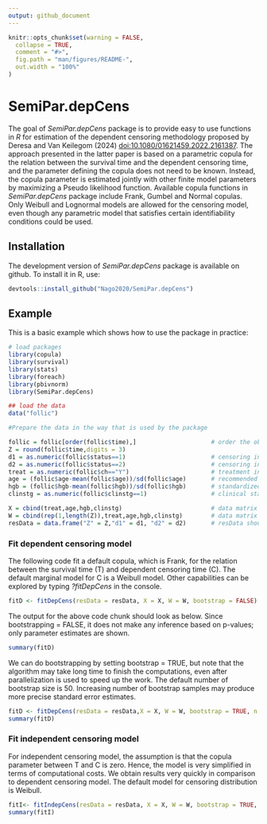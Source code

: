 ```yaml
---
output: github_document
---
```



```r
knitr::opts_chunk$set(warning = FALSE,
  collapse = TRUE,
  comment = "#>",
  fig.path = "man/figures/README-",
  out.width = "100%"
)
```

# SemiPar.depCens


The goal of *SemiPar.depCens* package is to provide easy to use functions in *R* for estimation of the dependent censoring methodology proposed by Deresa and Van Keilegom (2024) <doi:10.1080/01621459.2022.2161387>. The approach presented in the latter paper is based on a parametric copula for the relation between the survival time and the dependent censoring time, and the parameter defining the copula does not need to be known. Instead, the copula parameter is estimated jointly with other finite model parameters by maximizing a Pseudo likelihood function.  Available copula functions in *SemiPar.depCens* package include Frank, Gumbel and Normal copulas. Only Weibull and Lognormal models are allowed for the censoring model, even though any parametric model that satisfies certain identifiability conditions could be used.  




## Installation

The development version of *SemiPar.depCens* package is available on github. To install it in R, use:


``` r
devtools::install_github("Nago2020/SemiPar.depCens")
```



## Example

This is a basic example which shows how to use the package in practice:

```r
# load packages
library(copula)
library(survival)
library(stats)
library(foreach)
library(pbivnorm)
library(SemiPar.depCens)

## load the data
data("follic")


```

```r

#Prepare the data in the way that is used by the package

follic = follic[order(follic$time),]                     # order the observed survival time
Z = round(follic$time,digits = 3)
d1 = as.numeric(follic$status==1)                        # censoring indicator for survival time T
d2 = as.numeric(follic$status==2)                        # censoring indicator for dependent censoring C
treat = as.numeric(follic$ch=="Y")                       # treatment indicator
age = (follic$age-mean(follic$age))/sd(follic$age)       # recommended to standardize continuous variables
hgb = (follic$hgb-mean(follic$hgb))/sd(follic$hgb)       # standardized hemoglobin
clinstg = as.numeric(follic$clinstg==1)                  # clinical stage

X = cbind(treat,age,hgb,clinstg)                         # data matrix for T, should be in matrix form
W = cbind(rep(1,length(Z)),treat,age,hgb,clinstg)        # data matrix for C, should be in matrix form
resData = data.frame("Z" = Z,"d1" = d1, "d2" = d2)       # resData should be a data frame


```

### Fit dependent censoring model

The following code fit a default copula, which is Frank, for the relation between the survival time (T) and dependent censoring time (C).  The default marginal model for C is a Weibull model. Other capabilities can be explored by typing *?fitDepCens* in the console. 

```r

fitD <- fitDepCens(resData = resData, X = X, W = W, bootstrap = FALSE)    

```

The output for the above code chunk should look as below. Since bootstrapping = FALSE, it does not make any inference based on p-values; only parameter estimates are shown. 

```r
summary(fitD)
```

We can do bootstrapping by setting bootstrap = TRUE, but note that the algorithm may take long time to finish the computations, even after parallelization is used to speed up the work. The default number of bootstrap size is 50. Increasing number of bootstrap samples may produce more precise standard error estimates. 

```r
fitD <- fitDepCens(resData = resData,X = X, W = W, bootstrap = TRUE, n.boot = 50)    
summary(fitD)
```


### Fit independent censoring model

For independent censoring model, the assumption is that the copula parameter between T and C is zero. Hence, the model is very simplified in terms of computational costs. We obtain results very quickly in comparison to dependent censoring model. The default model for censoring distribution is Weibull. 

```r

fitI<- fitIndepCens(resData = resData, X = X, W = W, bootstrap = TRUE, n.boot = 50)                       
summary(fitI)
```
